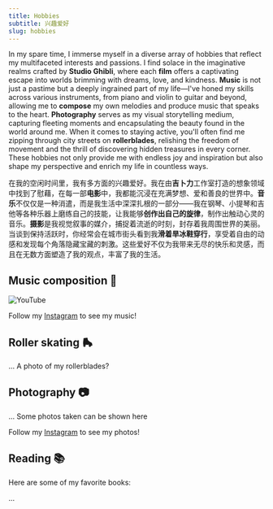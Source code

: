 ```yaml
---
title: Hobbies
subtitle: 兴趣爱好
slug: hobbies
---
```


In my spare time, I immerse myself in a diverse array of hobbies that reflect my multifaceted interests and passions. I find solace in the imaginative realms crafted by **Studio Ghibli**, where each **film** offers a captivating escape into worlds brimming with dreams, love, and kindness. **Music** is not just a pastime but a deeply ingrained part of my life—I've honed my skills across various instruments, from piano and violin to guitar and beyond, allowing me to **compose** my own melodies and produce music that speaks to the heart. **Photography** serves as my visual storytelling medium, capturing fleeting moments and encapsulating the beauty found in the world around me. When it comes to staying active, you'll often find me zipping through city streets on **rollerblades**, relishing the freedom of movement and the thrill of discovering hidden treasures in every corner. These hobbies not only provide me with endless joy and inspiration but also shape my perspective and enrich my life in countless ways.

在我的空闲时间里，我有多方面的兴趣爱好。我在由**吉卜力**工作室打造的想象领域中找到了慰藉，在每一部**电影**中，我都能沉浸在充满梦想、爱和善良的世界中。**音乐**不仅仅是一种消遣，而是我生活中深深扎根的一部分——我在钢琴、小提琴和吉他等各种乐器上磨练自己的技能，让我能够**创作出自己的旋律**，制作出触动心灵的音乐。**摄影**是我视觉叙事的媒介，捕捉着流逝的时刻，封存着我周围世界的美丽。当谈到保持活跃时，你经常会在城市街头看到我**滑着旱冰鞋穿行**，享受着自由的动感和发现每个角落隐藏宝藏的刺激。这些爱好不仅为我带来无尽的快乐和灵感，而且在无数方面塑造了我的观点，丰富了我的生活。

## Music composition 🎹

![YouTube](https://youtu.be/Js0PuGFGTpc?si=0RQJXvkfdRWvuzco)

Follow my [Instagram](https://instagram.com/bbfish_studio) to see my music!

## Roller skating 🛼

... A photo of my rollerblades?

## Photography 📷

... Some photos taken can be shown here

Follow my [Instagram](https://instagram.com/bbfish.photo) to see my photos!

## Reading 📚

Here are some of my favorite books:

...
